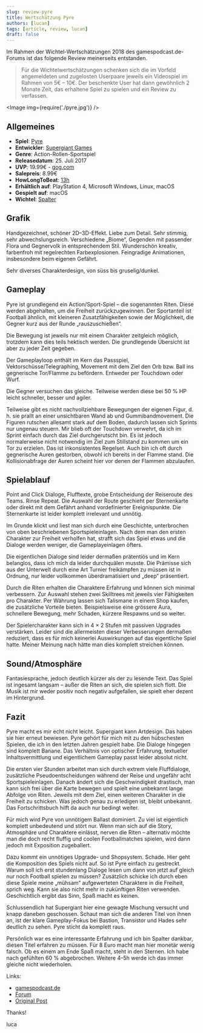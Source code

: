 ```yaml
---
slug: review-pyre
title: Wertschätzung Pyre
authors: [lucan]
tags: [article, review, lucan]
draft: false
---
```



Im Rahmen der Wichtel-Wertschätzungen 2018 des gamespodcast.de-Forums ist das folgende Review meinerseits entstanden.

> Für die Wichtelwertschätzungen schenken sich die im Vorfeld angemeldeten und zugelosten Userpaare jeweils ein Videospiel im Rahmen von 5€ – 10€. Der beschenkte User hat dann gewöhnlich 2 Monate Zeit, das erhaltene Spiel zu spielen und ein Review zu verfassen.

<!--truncate-->

<Image img={require('./pyre.jpg')} />

## Allgemeines

- **Spiel**: [Pyre](https://www.supergiantgames.com/games/pyre/)
- **Entwickler**: [Supergiant Games](https://www.supergiantgames.com/)
- **Genre**: Action-Rollen-Sportspiel
- **Releasedatum**: 25. Juli 2017
- **UVP**: 19.99€ - [gog.com](https://www.gog.com/game/pyre)
- **Salepreis**: 8.99€
- **HowLongToBeat**: [13h](https://howlongtobeat.com/game.php?id=40340)
- **Erhältlich auf**: PlayStation 4, Microsoft Windows, Linux, macOS
- **Gespielt auf**: macOS
- **Wichtel**: [Spalter](https://forum.gamespodcast.de/memberlist.php?mode=viewprofile&u=244)

## Grafik

Handgezeichnet, schöner 2D–3D-Effekt. Liebe zum Detail. Sehr stimmig, sehr abwechslungsreich. Verschiedene „Biome“,
Gegenden mit passender Flora und Gegnervolk in entsprechendem Stil. Wunderschön kreativ, farbenfroh mit regelrechten
Farbexplosionen. Feingradige Animationen, insbesondere beim eigenen Gefährt.

Sehr diverses Charakterdesign, von süss bis gruselig/dunkel.

## Gameplay

Pyre ist grundlegend ein Action/Sport-Spiel – die sogenannten Riten. Diese werden abgehalten, um die Freiheit zurückzugewinnen.
Der Sportanteil ist Football ähnlich, mit kleineren Zusatzfähigkeiten sowie der Möglichkeit, die
Gegner kurz aus der Runde „rauszuschießen“.

Die Bewegung ist jeweils nur mit einem Charakter zeitgleich möglich, trotzdem kann dies teils hektisch werden. Die grundlegende Übersicht
ist aber zu jeder Zeit gegeben.

Der Gameplayloop enthält im Kern das Passspiel, Vektorschüsse/Telegraphing, Movement mit dem Ziel den Orb bzw. Ball ins gegnerische
Tor/Flamme zu befördern. Entweder per Touchdown oder Wurf.

Die Gegner versuchen das gleiche. Teilweise werden diese bei 50 % HP leicht schneller, besser und agiler.

Teilweise gibt es nicht nachvollziehbare Bewegungen der eigenen Figur, d. h. sie prallt an einer unsichtbaren Wand ab und Gummibandmovement.
Die Figuren rutschen allesamt stark auf dem Boden, dadurch lassen sich Sprints nur ungenau steuern. Mir blieb oft der
Touchdown verwehrt, da ich im Sprint einfach durch das Ziel durchgerutscht bin. Es ist jedoch normalerweise nicht notwendig
im Ziel zum Stillstand zu kommen um ein Tor zu erzielen. Das ist inkonsistentes Regelset.
Auch bin ich oft durch gegnerische Auren gestorben, obwohl ich bereits in der Flamme stand. Die Kollisionabfrage der Auren scheint hier vor denen der Flammen abzulaufen.

## Spielablauf

Point and Click Dialoge, Flufftexte, grobe Entscheidung der Reiseroute des Teams. Rinse Repeat. Die Auswahl der Route
geschieht per Sternenkarte oder direkt mit dem Gefährt anhand vordefinierter Ereignispunkte. Die Sternenkarte ist
leider komplett irrelevant und unnötig.

Im Grunde klickt und liest man sich durch eine Geschichte, unterbrochen von oben beschriebenen Sportspieleinlagen. Nach
dem man den ersten Charakter zur Freiheit verholfen hat, strafft sich das Spiel etwas und die Dialoge werden weniger,
die Gameplayeinlagen öfters.

Die eigentlichen Dialoge sind leider dermaßen prätentiös und im Kern belanglos, dass ich mich da leider
durchquälen musste. Die Prämisse sich aus der Unterwelt durch eine Art Turnier freikämpfen zu müssen ist in Ordnung, nur
leider vollkommen überdramatisiert und „deep“ präsentiert.

Durch die Riten erhalten die Charaktere Erfahrung und können sich minimal verbessern. Zur Auswahl stehen zwei
Skilltrees mit jeweils vier Fähigkeiten pro Charakter. Per Währung lassen sich Talismane in einem Shop kaufen, die
zusätzliche Vorteile bieten. Beispielsweise eine grössere Aura, schnellere Bewegung, mehr Schaden, kürzere Respawns
und so weiter.

Der Spielercharakter kann sich in 4 × 2 Stufen mit passiven Upgrades verstärken. Leider sind die allermeisten dieser
Verbesserungen dermaßen reduziert, dass es für mich keinerlei Auswirkungen auf das eigentliche Spiel hatte. Meiner
Meinung nach hätte man dies komplett streichen können.

## Sound/Atmosphäre

Fantasiesprache, jedoch deutlich kürzer als der zu lesende Text. Das Spiel ist ingesamt langsam – außer die Riten an sich,
die spielen sich flott. Die Musik ist mir weder positiv noch negativ aufgefallen, sie spielt eher dezent im Hintergrund.

## Fazit

Pyre macht es mir echt nicht leicht. Supergiant kann Artdesign. Das haben sie hier erneut bewiesen. Pyre gehört für
mich mit zu den hübschesten Spielen, die ich in den letzten Jahren gespielt habe. Die Dialoge hingegen sind komplett
Banane. Das Verhältnis von optischer Erfahrung, textueller Inhaltsvermittlung und eigentlichem Gameplay passt leider
absolut nicht.

Die ersten vier Stunden arbeitet man sich durch extrem viele Fluffdialoge, zusätzliche Pseudoentscheidungen während der Reise
und ungefähr acht Sportspieleinlagen. Danach ändert sich die Geschwindigkeit drastisch, man kann sich frei über die Karte bewegen
und spielt eine unbekannt lange Abfolge von Riten. Jeweils mit dem Ziel, einen weiteren Charakter in die Freiheit zu schicken.
Was jedoch genau zu erledigen ist, bleibt unbekannt. Das Fortschrittsbuch hilft da auch nur bedingt weiter.

Für mich wird Pyre von unnötigem Ballast dominiert. Zu viel ist eigentlich komplett unbedeutend und stört nur. Wenn man
sich auf die Story, Atmosphäre und Charaktere einlässt, nerven die Riten – alternativ möchte man die doch recht fluffig
und coolen Footballmatches spielen, wird dann jedoch mit Exposition zugeballert.

Dazu kommt ein unnötiges Upgrade- und Shopsystem. Schade. Hier geht die Komposition des Spiels nicht auf. So ist Pyre einfach zu gestreckt.
Warum soll ich erst stundenlang Dialoge lesen um dann von jetzt auf gleich nur noch Football spielen zu müssen?
Zusätzlich schicke ich durch eben diese Spiele meine „mühsam“ aufgewerteten Charaktere in die Freiheit, sprich weg.
Kann sie also nicht mehr in zukünftigen Riten verwenden. Geschichtlich ergibt das Sinn, Spaß macht es keinen.

Schlussendlich hat Supergiant hier eine gewagte Mischung versucht und knapp daneben geschossen. Schaut man sich die anderen
Titel von ihnen an, ist der klare Gameplay-Fokus bei Bastion, Transistor und Hades sehr deutlich zu sehen. Pyre sticht da komplett
raus.

Persönlich war es eine interessante Erfahrung und ich bin Spalter dankbar, diesen Titel erfahren zu müssen. Für 8 Euro
macht man hier monetär wenig falsch. Ob es einem am Ende Spaß macht, steht in den Sternen. Ich habe nach gefühlten 60 %
abgebrochen. Weitere 4–5h werde ich das immer gleiche nicht wiederholen.

Links:

- [gamespodcast.de](https://www.gamespodcast.de/)
- [Forum](https://forum.gamespodcast.de/index.php)
- [Original Post](https://forum.gamespodcast.de/viewtopic.php?f=2&t=4191#p89303)

Thanks!

luca
